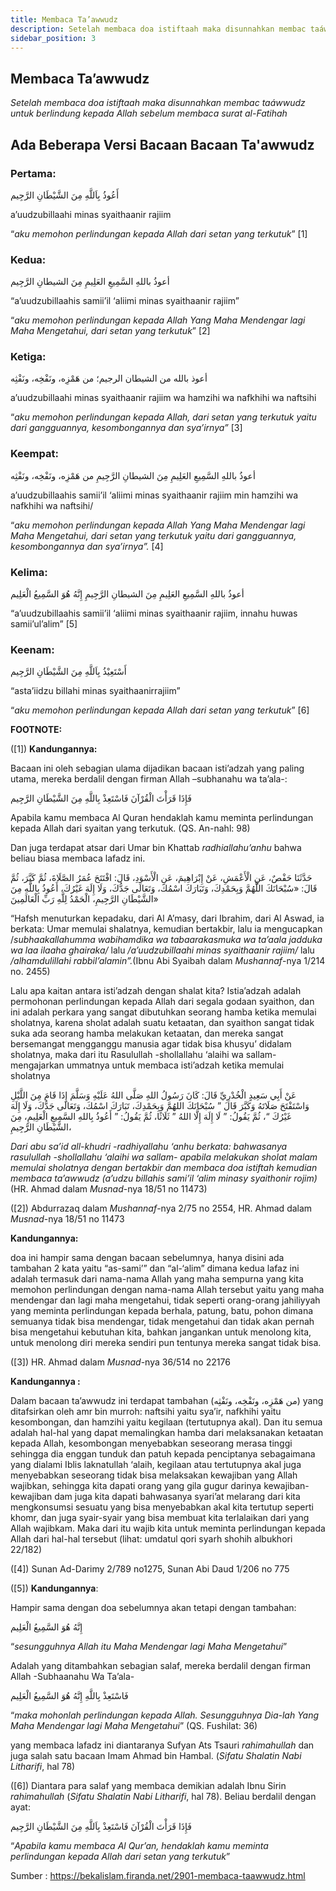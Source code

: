 ```yaml
---
title: Membaca Ta’awwudz
description: Setelah membaca doa istiftaah maka disunnahkan membac taáwwudz untuk berlindung kepada Allah sebelum membaca surat al-Fatihah
sidebar_position: 3
---
```


## Membaca Ta’awwudz
_Setelah membaca doa istiftaah maka disunnahkan membac taáwwudz untuk berlindung kepada Allah sebelum membaca surat al-Fatihah_

## Ada Beberapa Versi Bacaan Bacaan Ta'awwudz

### Pertama:

أَعُوذُ بِاَللَّهِ مِنَ الشَّيْطَانِ الرَّجِيم

a’uudzubillaahi minas syaithaanir rajiim

“_aku memohon perlindungan kepada Allah dari setan yang terkutuk_” [1]

### Kedua:

أعوذُ باللهِ السَّمِيعِ العَلِيمِ مِنَ الشيطانِ الرَّجِيم

“a’uudzubillaahis samii’il ‘aliimi minas syaithaanir rajiim”

“_aku memohon perlindungan kepada Allah Yang Maha Mendengar lagi Maha Mengetahui, dari setan yang terkutuk_”  [2]

### Ketiga:

أعوذ بالله من الشيطان الرجيم؛ من هَمْزِه، ونَفْخِه، ونَفْثِه

a’uudzubillaahi minas syaithaanir rajiim wa hamzihi wa nafkhihi wa naftsihi

“_aku memohon perlindungan kepada Allah, dari setan yang terkutuk yaitu dari gangguannya, kesombongannya dan sya’irnya”_  [3]

### Keempat:

أعوذُ باللهِ السَّمِيعِ العَلِيمِ مِنَ الشيطانِ الرَّجِيمِ من هَمْزِه، ونَفْخِه، ونَفْثِه

a’uudzubillaahis samii’il ‘aliimi minas syaithaanir rajiim min hamzihi wa nafkhihi wa naftsihi/

“_aku memohon perlindungan kepada Allah Yang Maha Mendengar lagi Maha Mengetahui, dari setan yang terkutuk yaitu dari gangguannya, kesombongannya dan sya’irnya”._ [4]

### Kelima:

أعوذُ باللهِ السَّمِيعِ العَلِيمِ مِنَ الشيطانِ الرَّجِيمِ إِنَّهُ هُوَ السَّمِيعُ الْعَلِيم

“a’uudzubillaahis samii’il ‘aliimi minas syaithaanir rajiim, innahu huwas samii’ul’alim” [5]

### Keenam:

أَسْتَعِيْذُ بِاَللَّهِ مِنَ الشَّيْطَانِ الرَّجِيم

“asta’iidzu billahi minas syaithaanirrajiim”

“_aku memohon perlindungan kepada Allah dari setan yang terkutuk_” [6]

**FOOTNOTE:**

([1])  **Kandungannya:**

Bacaan ini oleh sebagian ulama dijadikan bacaan isti’adzah yang paling utama, mereka berdalil dengan firman Allah –subhanahu wa ta’ala-:

فَإِذَا قَرَأْتَ الْقُرْآنَ فَاسْتَعِذْ بِاللَّهِ مِنَ الشَّيْطَانِ الرَّجِيم

Apabila kamu membaca Al Quran hendaklah kamu meminta perlindungan kepada Allah dari syaitan yang terkutuk. (QS. An-nahl: 98)

Dan juga terdapat atsar dari Umar bin Khattab  _radhiallahu’anhu_  bahwa beliau biasa membaca lafadz ini.

حَدَّثَنَا حَفْصٌ، عَنِ الْأَعْمَشِ، عَنْ إِبْرَاهِيمَ، عَنِ الْأَسْوَدِ، قَالَ: افْتَتَحَ عُمَرُ الصَّلَاةَ، ثُمَّ كَبَّرَ، ثُمَّ قَالَ: «سُبْحَانَكَ اللَّهُمَّ وَبِحَمْدِكَ، وَتَبَارَكَ اسْمُكَ، وَتَعَالَى جَدُّكَ، وَلَا إِلَهَ غَيْرُكَ، أَعُوذُ بِاللَّهِ مِنَ الشَّيْطَانِ الرَّجِيمِ، الْحَمْدُ لِلَّهِ رَبِّ الْعَالَمِينَ»

“Hafsh menuturkan kepadaku, dari Al A’masy, dari Ibrahim, dari Al Aswad, ia berkata: Umar memulai shalatnya, kemudian bertakbir, lalu ia mengucapkan /_subhaakallahumma wabihamdika wa tabaarakasmuka wa ta’aala jadduka wa laa ilaaha ghairaka/_ lalu  _/a’uudzubillaahi minas syaithaanir rajiim/_ lalu _/alhamdulillahi rabbil’alamin”._(Ibnu Abi Syaibah dalam  _Mushannaf_-nya 1/214 no. 2455)

Lalu apa kaitan antara isti’adzah dengan shalat kita? Istia’adzah adalah permohonan perlindungan kepada Allah dari segala godaan syaithon, dan ini adalah perkara yang sangat dibutuhkan seorang hamba ketika memulai sholatnya, karena sholat adalah suatu ketaatan, dan syaithon sangat tidak suka ada seorang hamba melakukan ketaatan, dan mereka sangat bersemangat mengganggu manusia agar tidak bisa khusyu’ didalam sholatnya, maka dari itu Rasulullah -shollallahu ‘alaihi wa sallam- mengajarkan ummatnya untuk membaca isti’adzah ketika memulai sholatnya

عَنْ أَبِي سَعِيدٍ الْخُدْرِيِّ قَالَ: كَانَ رَسُولُ اللهِ صَلَّى اللهُ عَلَيْهِ وَسَلَّمَ إِذَا قَامَ مِنَ اللَّيْلِ وَاسْتَفْتَحَ صَلَاتَهُ وَكَبَّرَ قَالَ ” سُبْحَانَكَ اللهُمَّ وَبِحَمْدِكَ، تَبَارَكَ اسْمُكَ، وَتَعَالَى جَدُّكَ، وَلَا إِلَهَ غَيْرُكَ “، ثُمَّ يَقُولُ: ” لَا إِلَهَ إِلَّا اللهُ ” ثَلَاثًا، ثُمَّ يَقُولُ: ” أَعُوذُ بِاللهِ السَّمِيعِ الْعَلِيمِ، مِنَ الشَّيْطَانِ الرَّجِيمِ،

_Dari abu sa’id all-khudri -radhiyallahu ‘anhu berkata: bahwasanya rasulullah -shollallahu ‘alaihi wa sallam- apabila melakukan sholat malam memulai sholatnya dengan bertakbir dan membaca doa istiftah kemudian membaca ta’awwudz (a’udzu billahis sami’il ‘alim minasy syaithonir rojim)_  (HR. Ahmad dalam  _Musnad_-nya 18/51 no 11473)

([2])  Abdurrazaq dalam  _Mushannaf_-nya 2/75 no 2554, HR. Ahmad dalam  _Musnad_-nya 18/51 no 11473

**Kandungannya:**

doa ini hampir sama dengan bacaan sebelumnya, hanya disini ada tambahan 2 kata yaitu “as-sami’” dan “al-‘alim” dimana kedua lafaz ini adalah termasuk dari nama-nama Allah yang maha sempurna yang kita memohon perlindungan dengan nama-nama Allah tersebut yaitu yang maha mendengar dan lagi maha mengetahui, tidak seperti orang-orang jahiliyyah yang meminta perlindungan kepada berhala, patung, batu, pohon dimana semuanya tidak bisa mendengar, tidak mengetahui dan tidak akan pernah bisa mengetahui kebutuhan kita, bahkan jangankan untuk menolong kita, untuk menolong diri mereka sendiri pun tentunya mereka sangat tidak bisa.

([3])  HR. Ahmad dalam  _Musnad_-nya 36/514 no 22176

**Kandungannya :**

Dalam bacaan ta’awwudz ini terdapat tambahan (من هَمْزِه، ونَفْخِه، ونَفْثِه) yang ditafsirkan oleh amr bin murroh: naftsihi yaitu sya’ir, nafkhihi yaitu kesombongan, dan hamzihi yaitu kegilaan (tertutupnya akal). Dan itu semua adalah hal-hal yang dapat memalingkan hamba dari melaksanakan ketaatan kepada Allah, kesombongan menyebabkan seseorang merasa tinggi sehingga dia enggan tunduk dan patuh kepada penciptanya sebagaimana yang dialami Iblis laknatullah ‘alaih, kegilaan atau tertutupnya akal juga menyebabkan seseorang tidak bisa melaksakan kewajiban yang Allah wajibkan, sehingga kita dapati orang yang gila gugur darinya kewajiban-kewajiban dam juga kita dapati bahwasanya syari’at melarang dari kita mengkonsumsi sesuatu yang bisa menyebabkan akal kita tertutup seperti khomr, dan juga syair-syair yang bisa membuat kita terlalaikan dari yang Allah wajibkam. Maka dari itu wajib kita untuk meminta perlindungan kepada Allah dari hal-hal tersebut (lihat: umdatul qori syarh shohih albukhori 22/182)

([4])  Sunan Ad-Darimy 2/789 no1275, Sunan Abi Daud 1/206 no 775

([5])  **Kandungannya**:

Hampir sama dengan doa sebelumnya akan tetapi dengan tambahan:

إِنَّهُ هُوَ السَّمِيعُ الْعَلِيم

“_sesungguhnya Allah itu Maha Mendengar lagi Maha Mengetahui_”

Adalah yang ditambahkan sebagian salaf, mereka berdalil dengan firman Allah -Subhaanahu Wa Ta’ala-

فَاسْتَعِذْ بِاللَّهِ إِنَّهُ هُوَ السَّمِيعُ الْعَلِيم

“_maka mohonlah perlindungan kepada Allah. Sesungguhnya Dia-lah Yang Maha Mendengar lagi Maha Mengetahui_” (QS. Fushilat: 36)

yang membaca lafadz ini diantaranya Sufyan Ats Tsauri  _rahimahullah_ dan juga salah satu bacaan Imam Ahmad bin Hambal. (_Sifatu Shalatin Nabi Litharifi_, hal 78)

([6])  Diantara para salaf yang membaca demikian adalah Ibnu Sirin  _rahimahullah_  (_Sifatu Shalatin Nabi Litharifi_, hal 78). Beliau berdalil dengan ayat:

فَإِذَا قَرَأْتَ الْقُرْآنَ فَاسْتَعِذْ بِاَللَّهِ مِنَ الشَّيْطَانِ الرَّجِيم

“_Apabila kamu membaca Al Qur’an, hendaklah kamu meminta perlindungan kepada Allah dari setan yang terkutuk_”

Sumber : https://bekalislam.firanda.net/2901-membaca-taawwudz.html
